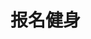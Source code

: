 # 报名健身
<ScDc />
<br />
<Dialog>
# I'd like to [sign up/v.] for a [gym/n./3] [membership/n.]. What kind of plans do you have?
#### We have one-, two- and three-year plans. Would you prefer going to a single location or multiple locations?
# I'm only living in LA for one year, so a one-year plan is fine. This location is near my apartment, so single location is good for me.
#### OK.
# What is the [monthly/adj.] fee? And is there an [initiation/n.] fee?
#### The initiation fee is $99. The monthly fee for one location is $29.
# That sounds fine. I'll sign up for one year.
#### Great! Please [fill out/v.] these forms.
</Dialog>
